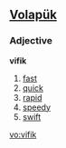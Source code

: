 ==[[Volapük]]==
===Adjective===
'''vifik'''
# [[fast]]
# [[quick]] 
# [[rapid]] 
# [[speedy]] 
# [[swift]]

[[vo:vifik]]